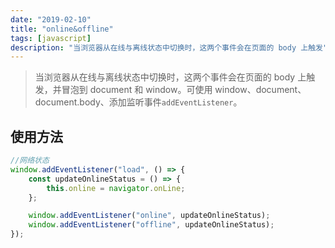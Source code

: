 ```yaml
---
date: "2019-02-10"
title: "online&offline"
tags: [javascript]
description: "当浏览器从在线与离线状态中切换时，这两个事件会在页面的 body 上触发"
---
```


> 当浏览器从在线与离线状态中切换时，这两个事件会在页面的 body 上触发，并冒泡到 document 和 window。可使用 window、document、document.body、添加监听事件`addEventListener`。

## 使用方法

```javascript
//网络状态
window.addEventListener("load", () => {
	const updateOnlineStatus = () => {
		this.online = navigator.onLine;
	};

	window.addEventListener("online", updateOnlineStatus);
	window.addEventListener("offline", updateOnlineStatus);
});
```
